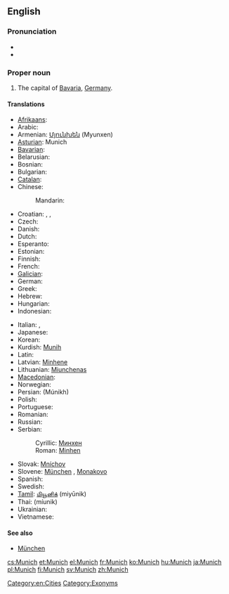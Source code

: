 ==English==
{{wikipedia}}

===Pronunciation===
* {{IPA|/mjuːnɪk/}}
* {{rhymes|uːnɪk}}

===Proper noun===
{{en-proper noun}}

# The capital of [[Bavaria]], [[Germany]].

====Translations====
{{trans-top|capital of Bavaria}}
* [[Afrikaans]]: {{t-|af|München|xs=Afrikaans}}
* Arabic: {{t|ar|ميونخ|m|tr=myuunikh|sc=Arab}}
* Armenian: [[Մյունխեն]] (Myunxen)
* [[Asturian]]: Munich
* [[Bavarian]]: {{tø|bar|Minga}}
* Belarusian: {{t|be|Мюнхэн|m|tr=Mjúnxen|xs=Belarusian}}
* Bosnian: {{t-|bs|Minhen|m}}
* Bulgarian: {{t+|bg|Мюнхен|m|tr=Mjúnhen}}
* [[Catalan]]: {{t|ca|Munic|m}}
* Chinese:
*: Mandarin: {{t|cmn|慕尼黑|tr=Mùníhēi|sc=Hani}}
* Croatian: {{t-|hr|München|m}}, {{t-|hr|Monakov|m}}, {{t-|hr|Monakovo|n}}
* Czech: {{t-|cs|Mnichov|m}}
* Danish: {{t-|da|München}}
* Dutch: {{t|nl|Munchen}}
* Esperanto: {{t|eo|Munkeno}}
* Estonian: {{t-|et|München}}
* Finnish: {{t+|fi|München}}
* French: {{t-|fr|Munich}}
* [[Galician]]: {{t|gl|Munique}}
* German: {{t+|de|München|n}}
* Greek: {{t+|el|Μόναχο|n|tr=mónaxo}}
* Hebrew: {{t|he|מינכן|tr=Minkhen}}
* Hungarian: {{t+|hu|München}}
* Indonesian: {{t-|id|Muenchen|xs=Indonesian}}
{{trans-mid}}
* Italian: {{t-|it|Monaco|f}}, {{t+|it|Monaco di Baviera|f}}
* Japanese: {{t|ja|ミュンヘン|tr=Myunhen|sc=Jpan}}
* Korean: {{t|ko|뮌헨|tr=Mwinhen|sc=Kore}}
* Kurdish: [[Munih]]
* Latin: {{t-|la|Monachium}}
* Latvian: [[Minhene]]
* Lithuanian: [[Miunchenas]]
* [[Macedonian]]: {{t-|mk|Минхен|m|tr=Mínhen}}
* Norwegian: {{t+|no|München}}
* Persian: {{fa-Arab|[[مونیخ]]}} (Múnikh)
* Polish: {{t+|pl|Monachium|m}}
* Portuguese: {{t|pt|Munique|m}}
* Romanian: {{t-|ro|München}}
* Russian: {{t-|ru|Мюнхен|m|tr=Mjúnxen}}
* Serbian:
*: Cyrillic: [[Минхен#Serbian|Минхен]] {{m}}
*: Roman: [[Minhen#Serbian|Minhen]] {{m}}
* Slovak: [[Mníchov]] {{m}}
* Slovene: [[München]] {{m}}, [[Monakovo]] {{n}}
* Spanish: {{t+|es|Múnich|m}}
* Swedish: {{t+|sv|München}}
* [[Tamil]]: [[மியூனிக்]] (miyūnik)
* Thai: {{Thai|[[มิวนิก]]}} (míunik)
* Ukrainian: {{t-|uk|Мюнхен|m|tr=Mjúnxen|xs=Ukrainian}}
* Vietnamese: {{t-|vi|München|xs=Vietnamese}}
{{trans-bottom}}

====See also====
* [[München]]

[[Category:en:Cities]]
[[Category:Exonyms]]

[[cs:Munich]]
[[et:Munich]]
[[el:Munich]]
[[fr:Munich]]
[[ko:Munich]]
[[hu:Munich]]
[[ja:Munich]]
[[pl:Munich]]
[[fi:Munich]]
[[sv:Munich]]
[[zh:Munich]]